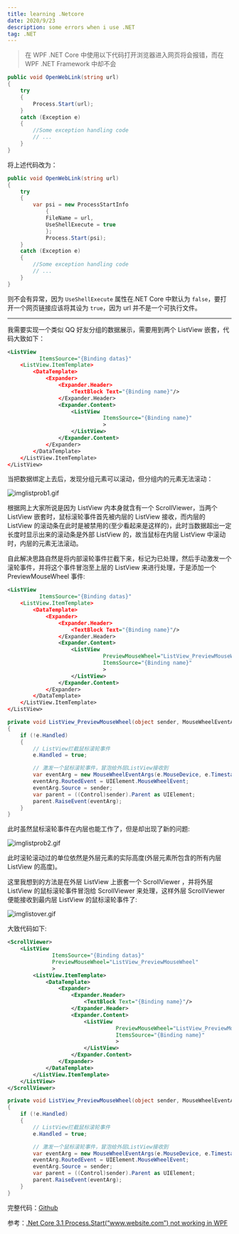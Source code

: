 ```yaml
---
title: learning .Netcore
date: 2020/9/23
description: some errors when i use .NET
tag: .NET
---
```


> 在 WPF .NET Core 中使用以下代码打开浏览器进入网页将会报错，而在 WPF .NET Framework 中却不会

```csharp
public void OpenWebLink(string url)
{
    try
    {
        Process.Start(url);
    }
    catch (Exception e)
    {
        //Some exception handling code
        // ...
    }
}
```

将上述代码改为：

```csharp
public void OpenWebLink(string url)
{
    try
    {
    	var psi = new ProcessStartInfo
			{
    	    FileName = url,
    	    UseShellExecute = true
			};
			Process.Start(psi);
    }
    catch (Exception e)
    {
        //Some exception handling code
        // ...
    }
}
```

则不会有异常，因为 `UseShellExecute` 属性在.NET Core 中默认为 `false`，要打开一个网页链接应该将其设为 `true`，因为 url 并不是一个可执行文件。

---

我需要实现一个类似 QQ 好友分组的数据展示，需要用到两个 ListView 嵌套，代码大致如下：

```xml
<ListView
          ItemsSource="{Binding datas}"
    <ListView.ItemTemplate>
        <DataTemplate>
            <Expander>
                <Expander.Header>
                    <TextBlock Text="{Binding name}"/>
                </Expander.Header>
                <Expander.Content>
                    <ListView
                              ItemsSource="{Binding name}"
                              >
                    </ListView>
                </Expander.Content>
            </Expander>
        </DataTemplate>
    </ListView.ItemTemplate>
</ListView>
```

当把数据绑定上去后，发现分组元素可以滚动，但分组内的元素无法滚动：

![imglistprob1.gif](../../public/wpf-listview-problem/imglistprob1.gif)

根据网上大家所说是因为 ListView 内本身就含有一个 ScrollViewer，当两个 ListView 嵌套时，鼠标滚轮事件首先被内层的 ListView 接收，而内层的 ListView 的滚动条在此时是被禁用的(至少看起来是这样的)，此时当数据超出一定长度时显示出来的滚动条是外部 ListView 的，故当鼠标在内层 ListView 中滚动时，内层的元素无法滚动。

自此解决思路自然是将内部滚轮事件拦截下来，标记为已处理，然后手动激发一个滚轮事件，并将这个事件冒泡至上层的 ListView 来进行处理，于是添加一个 PreviewMouseWheel 事件:

```xml
<ListView
          ItemsSource="{Binding datas}"
    <ListView.ItemTemplate>
        <DataTemplate>
            <Expander>
                <Expander.Header>
                    <TextBlock Text="{Binding name}"/>
                </Expander.Header>
                <Expander.Content>
                    <ListView
                              PreviewMouseWheel="ListView_PreviewMouseWheel"
                              ItemsSource="{Binding name}"
                              >
                    </ListView>
                </Expander.Content>
            </Expander>
        </DataTemplate>
    </ListView.ItemTemplate>
</ListView>
```

```csharp
private void ListView_PreviewMouseWheel(object sender, MouseWheelEventArgs e)
{
    if (!e.Handled)
    {
        // ListView拦截鼠标滚轮事件
        e.Handled = true;

        // 激发一个鼠标滚轮事件，冒泡给外层ListView接收到
        var eventArg = new MouseWheelEventArgs(e.MouseDevice, e.Timestamp, e.Delta);
        eventArg.RoutedEvent = UIElement.MouseWheelEvent;
        eventArg.Source = sender;
        var parent = ((Control)sender).Parent as UIElement;
        parent.RaiseEvent(eventArg);
    }
}
```

此时虽然鼠标滚轮事件在内层也能工作了，但是却出现了新的问题:

![imglistprob2.gif](../../public/wpf-listview-problem/imglistprob2.gif)

此时滚轮滚动过的单位依然是外层元素的实际高度(外层元素所包含的所有内层 ListView 的高度)。

这里我想到的方法是在外层 ListView 上嵌套一个 ScrollViewer ，并将外层 ListView 的鼠标滚轮事件冒泡给 ScrollViewer 来处理，这样外层 ScrollViewer 便能接收到最内层 ListView 的鼠标滚轮事件了:

![imglistover.gif](../../public/wpf-listview-problem/imglistover.gif)

大致代码如下:

```xml
<ScrollViewer>
    <ListView
              ItemsSource="{Binding datas}"
              PreviewMouseWheel="ListView_PreviewMouseWheel"
              >
        <ListView.ItemTemplate>
            <DataTemplate>
                <Expander>
                    <Expander.Header>
                        <TextBlock Text="{Binding name}"/>
                    </Expander.Header>
                    <Expander.Content>
                        <ListView
                                  PreviewMouseWheel="ListView_PreviewMouseWheel"
                                  ItemsSource="{Binding name}"
                                  >
                        </ListView>
                    </Expander.Content>
                </Expander>
            </DataTemplate>
        </ListView.ItemTemplate>
    </ListView>
</ScrollViewer>
```

```csharp
private void ListView_PreviewMouseWheel(object sender, MouseWheelEventArgs e)
{
    if (!e.Handled)
    {
        // ListView拦截鼠标滚轮事件
        e.Handled = true;

        // 激发一个鼠标滚轮事件，冒泡给外层ListView接收到
        var eventArg = new MouseWheelEventArgs(e.MouseDevice, e.Timestamp, e.Delta);
        eventArg.RoutedEvent = UIElement.MouseWheelEvent;
        eventArg.Source = sender;
        var parent = ((Control)sender).Parent as UIElement;
        parent.RaiseEvent(eventArg);
    }
}
```

完整代码：[Github](https://github.com/jaywhen/LearnWPF/tree/main/ListDb)

参考：[.Net Core 3.1 Process.Start(“www.website.com”) not working in WPF](https://stackoverflow.com/questions/59716856/net-core-3-1-process-startwww-website-com-not-working-in-wpf)
